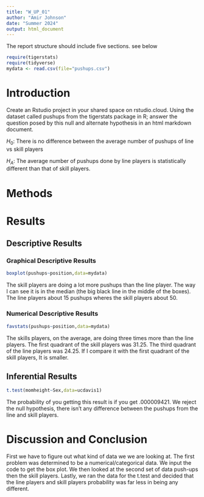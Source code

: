 ```yaml
---
title: "W_UP_01"
author: "Amir Johnson"
date: "Summer 2024"
output: html_document
---
```




The report structure should include five sections.  see below



```r
require(tigerstats)
require(tidyverse)
mydata <- read.csv(file="pushups.csv")
```

# Introduction

<!--In this section you explain what you are trying to show. Where did the data come from? What is the research or other question you are trying to answer?!-->

Create an Rstudio project in your shared space on rstudio.cloud.  Using the dataset called pushups from the tigerstats package in R; answer the question posed by this null and alternate hypothesis in an html markdown document.

$H_0$: There is no difference between the average number of pushups of line vs skill players

$H_A$: The average number of pushups done by line players is statistically different than that of skill players.

# Methods

<!--Decide on your methods: use "variable analysis" or other appropriate descriptors. Make sure to choose at least one graphical method and at least one numerical method.!-->

# Results

<!--Divide this section into two sub-sections: One for your descriptive results and one for your inferential results.!-->

## Descriptive Results

### Graphical Descriptive Results

<!--Graphical results here. Make sure to show your code. Provide appropriate labels for axes, giving units if possible, and provide a good title for the graph, too. Use the graphical results to describe the patterns if any that exist in the data as focused toward the research question!-->

```r
boxplot(pushups~position,data=mydata)
```
  

The skill players are doing a lot more pushups than the line player. The way I can see it is in the median (the big black line in the middle of the boxes). The line players about 15 pushups wheres the skill players about 50.



### Numerical Descriptive Results

<!--Numerical results go here. Use the numerical results to describe the patterns if any that exist in the data as focused toward the research question!-->




```r
favstats(pushups~position,data=mydata)
```
  
The skills players, on the average, are doing three times more than the line players. The first quadrant of the skill players was 31.25. The third quadrant of the line players was 24.25. If I compare it with the first quadrant of the skill players, It is smaller.

## Inferential Results

<!--State hypothesis clearly. Make sure your discussion of the inferential test covers all the aspects that the test output produces, such as test statistic, p-value etc. Make a decision about the null hypothesis, explain the assumptions on which the selected test/procedure was based, and why the chosen procedure satisfys the assumptions and is appropriate to answer the research question!-->

```r
t.test(momheight~Sex,data=ucdavis1)
```
The probability of you getting this result is if you get .000009421. We reject the null hypothesis, there isn't any difference between the pushups from the line and skill players.

# Discussion and Conclusion

<!--Discussion and conclusion here. If you found a relationship be sure to consider whether the relationship occurs because one of the variavbles causes the other, or whether they perhasps are related for some other reason. Watch the chapter 6 videos from the GeorgeTown videos collection.!-->

First we have to figure out what kind of data we we are looking at. The first problem was determined to be a numerical/categorical data. We input the code to get the box plot. We then looked at the second set of data push-ups then the skill players. Lastly, we ran the data for the t.test and decided that the line players and skill players probability was far less in being any different.